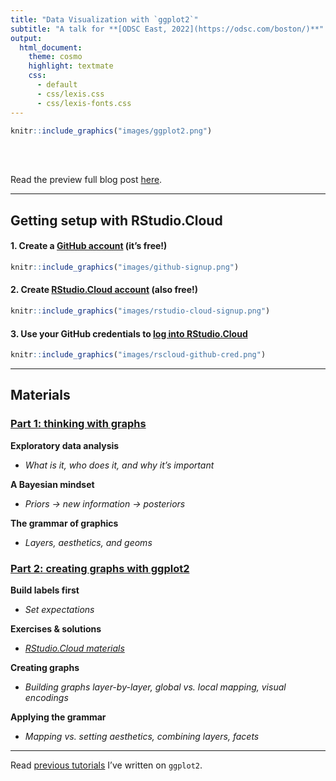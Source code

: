 ```yaml
---
title: "Data Visualization with `ggplot2`"
subtitle: "A talk for **[ODSC East, 2022](https://odsc.com/boston/)**"
output:
  html_document:
    theme: cosmo
    highlight: textmate
    css:
      - default
      - css/lexis.css
      - css/lexis-fonts.css
---
```


```r
knitr::include_graphics("images/ggplot2.png")
```

<br><br>

Read the preview full blog post [here](https://opendatascience.com/ggplot2-a-framework-for-thinking-with-graphs/).

***

## Getting setup with RStudio.Cloud

#### 1. Create a [GitHub account](https://github.com/) (it's free!)

```r
knitr::include_graphics("images/github-signup.png")
```

#### 2. Create [RStudio.Cloud account](https://rstudio.cloud/plans/free) (also free!)


```r
knitr::include_graphics("images/rstudio-cloud-signup.png")
```

#### 3. Use your GitHub credentials to [log into RStudio.Cloud](https://client.login.rstudio.cloud/oauth/register?redirect=https%3A%2F%2Fclient.login.rstudio.cloud%2Foauth%2Flogin%3Fshow_auth%3D0%26show_login%3D0) 

```r
knitr::include_graphics("images/rscloud-github-cred.png")
```

***

## Materials 

### [Part 1: thinking with graphs](https://mjfrigaard.github.io/odsc-ggplot2-2022/ggplot2-slides-01.html#1)

**Exploratory data analysis**

- *What is it, who does it, and why it's important*

**A Bayesian mindset**

- *Priors -> new information -> posteriors*

**The grammar of graphics**

- *Layers, aesthetics, and geoms*
  
### [Part 2: creating graphs with ggplot2](https://mjfrigaard.github.io/odsc-ggplot2-2022/ggplot2-slides-02.html#1) 

**Build labels first**

- *Set expectations*

**Exercises & solutions**

- *[RStudio.Cloud materials](https://rstudio.cloud/spaces/225054/content/all?sort=name_asc)*

**Creating graphs**

- *Building graphs layer-by-layer, global vs. local mapping, visual encodings*

**Applying the grammar**

- *Mapping vs. setting aesthetics, combining layers, facets*

<!--
  
### [Graph Gallery](https://mjfrigaard.github.io/odsc-ggplot2-2022/eda-graph-gallery.html#1)

- A collection of common graphs and code.

-->

***

Read [previous tutorials](https://www.storybench.org/getting-started-data-visualization-r-using-ggplot2/) I've written on `ggplot2`.  
